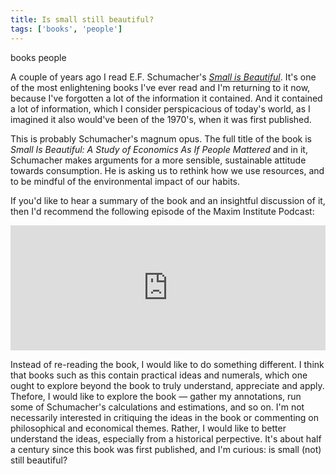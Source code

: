 ```yaml
---
title: Is small still beautiful?
tags: ['books', 'people']
---
```


<NoteTag color="gray">books</NoteTag>
<NoteTag color="gray">people</NoteTag>

A couple of years ago I read E.F. Schumacher's [_Small is Beautiful_](https://www.worldcat.org/title/small-is-beautiful-economics-as-if-people-mattered/oclc/801273). It's one of the most enlightening books I've ever read and I'm returning to it now, because I've forgotten a lot of the information it contained. And it contained a lot of information, which I consider perspicacious of today's world, as I imagined it also would've been of the 1970's, when it was first published.

This is probably Schumacher's magnum opus. The full title of the book is _Small Is Beautiful: A Study of Economics As If People Mattered_ and in it, Schumacher makes arguments for a more sensible, sustainable attitude towards consumption. He is asking us to rethink how we use resources, and to be mindful of the environmental impact of our habits.

If you'd like to hear a summary of the book and an insightful discussion of it, then I'd recommend the following episode of the Maxim Institute Podcast:

<iframe width="100%" height="200" scrolling="no" frameborder="no" src="https://w.soundcloud.com/player/?url=https%3A//api.soundcloud.com/tracks/935494489&color=%23748494&hide_related=tru&show_comments=false&show_user=true&show_reposts=false&show_teaser=false&visual=false"></iframe>

Instead of re-reading the book, I would like to do something different. I think that books such as this contain practical ideas and numerals, which one ought to explore beyond the book to truly understand, appreciate and apply. Thefore, I would like to explore the book — gather my annotations, run some of Schumacher's calculations and estimations, and so on. I'm not necessarily interested in critiquing the ideas in the book or commenting on philosophical and economical themes. Rather, I would like to better understand the ideas, especially from a historical perpective. It's about half a century since this book was first published, and I'm curious: is small (not) still beautiful?
